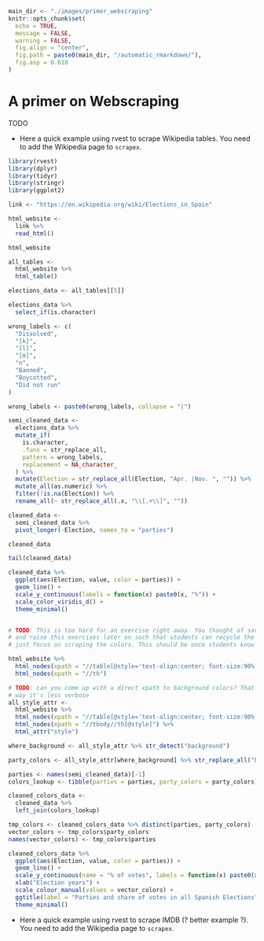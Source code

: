 ```r
main_dir <- "./images/primer_webscraping"
knitr::opts_chunk$set(
  echo = TRUE,
  message = FALSE,
  warning = FALSE,
  fig.align = "center",
  fig.path = paste0(main_dir, "/automatic_rmarkdown/"),
  fig.asp = 0.618
)

```

# A primer on Webscraping

TODO

- Here a quick example using rvest to scrape Wikipedia tables. You need to add the Wikipedia page to `scrapex`.

```r

library(rvest)
library(dplyr)
library(tidyr)
library(stringr)
library(ggplot2)

link <- "https://en.wikipedia.org/wiki/Elections_in_Spain"

html_website <-
  link %>%
  read_html()

html_website

all_tables <-
  html_website %>%
  html_table()

elections_data <- all_tables[[5]]

elections_data %>%
  select_if(is.character)

wrong_labels <- c(
  "Dissolved",
  "[k]",
  "[l]",
  "[m]",
  "n",
  "Banned",
  "Boycotted",
  "Did not run"
)

wrong_labels <- paste0(wrong_labels, collapse = "|")

semi_cleaned_data <-
  elections_data %>%
  mutate_if(
    is.character,
    .funs = str_replace_all,
    pattern = wrong_labels,
    replacement = NA_character_
  ) %>%
  mutate(Election = str_replace_all(Election, "Apr. |Nov. ", "")) %>%
  mutate_all(as.numeric) %>%
  filter(!is.na(Election)) %>%
  rename_all(~ str_replace_all(.x, "\\[.+\\]", ""))

cleaned_data <-
  semi_cleaned_data %>%
  pivot_longer(-Election, names_to = "parties")

cleaned_data

tail(cleaned_data)

cleaned_data %>%
  ggplot(aes(Election, value, color = parties)) +
  geom_line() +
  scale_y_continuous(labels = function(x) paste0(x, "%")) +
  scale_color_viridis_d() +
  theme_minimal()


# TODO: This is too hard for an exercise right away. You thought of saving cleaned_data to scrapex
# and raise this exercises later on such that students can recycle the data frame elsewhere and
# just focus on scraping the colors. This should be once students know xpath.

html_website %>%
  html_nodes(xpath = "//table[@style='text-align:center; font-size:90%;']") %>%
  html_nodes(xpath = "//th")

# TODO: can you come up with a direct xpath to background colors? That
# way it's less verbose
all_style_attr <-
  html_website %>%
  html_nodes(xpath = "//table[@style='text-align:center; font-size:90%;']") %>%
  html_nodes(xpath = "//tbody//th[@style]") %>%
  html_attr("style")

where_background <- all_style_attr %>% str_detect("background")

party_colors <- all_style_attr[where_background] %>% str_replace_all("background:", "")

parties <- names(semi_cleaned_data)[-1]
colors_lookup <- tibble(parties = parties, party_colors = party_colors)

cleaned_colors_data <-
  cleaned_data %>%
  left_join(colors_lookup)

tmp_colors <- cleaned_colors_data %>% distinct(parties, party_colors)
vector_colors <- tmp_colors$party_colors
names(vector_colors) <- tmp_colors$parties

cleaned_colors_data %>%
  ggplot(aes(Election, value, color = parties)) +
  geom_line() +
  scale_y_continuous(name = "% of votes", labels = function(x) paste0(x, "%")) +
  xlab("Election years") +
  scale_colour_manual(values = vector_colors) +
  ggtitle(label = "Parties and share of votes in all Spanish Elections") +
  theme_minimal()

```

- Here a quick example using rvest to scrape IMDB (? better example ?). You need to add the Wikipedia page to `scrapex`.
